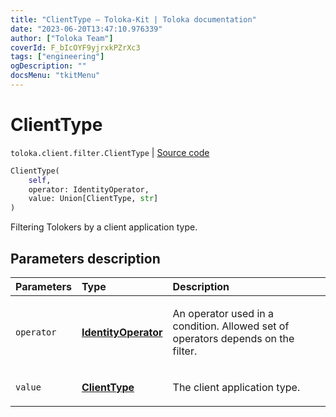 ```yaml
---
title: "ClientType — Toloka-Kit | Toloka documentation"
date: "2023-06-20T13:47:10.976339"
author: ["Toloka Team"]
coverId: F_bIcOYF9yjrxkPZrXc3
tags: ["engineering"]
ogDescription: ""
docsMenu: "tkitMenu"
---
```


# ClientType

`toloka.client.filter.ClientType` | [Source code](https://github.com/Toloka/toloka-kit/blob/v1.2.0/src/client/filter.py#L534)

```python
ClientType(
    self,
    operator: IdentityOperator,
    value: Union[ClientType, str]
)
```

Filtering Tolokers by a client application type.

## Parameters description

| Parameters | Type | Description |
| :----------| :----| :-----------|
`operator`|**[IdentityOperator](/docs/toloka-kit/reference/toloka.client.primitives.operators.IdentityOperator)**|<p>An operator used in a condition. Allowed set of operators depends on the filter.</p>
`value`|**[ClientType](/docs/toloka-kit/reference/toloka.client.filter.ClientType.ClientType)**|<p>The client application type.</p>